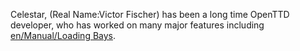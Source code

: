{{en/Archive/Community/Infobox Developer|
realname=Victor Fischer|
birthyear=Unknown|
codingspec=Developer|
currentstat=Active|
website=None|
}}
Celestar, (Real Name:Victor Fischer) has been a long time OpenTTD developer, who has worked on many major features including [[en/Manual/Loading Bays]].